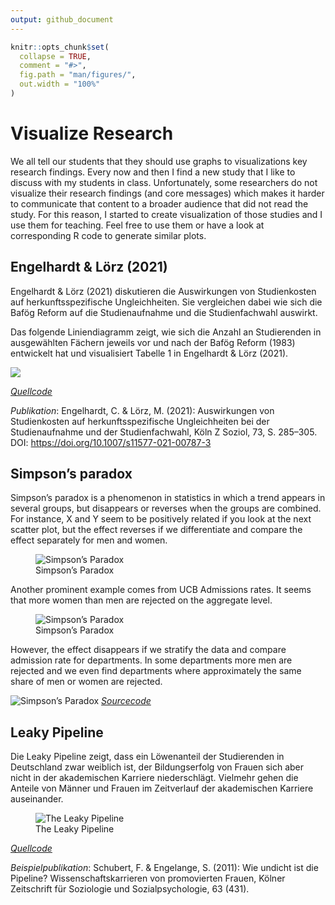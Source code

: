 ```yaml
---
output: github_document
---
```


<!-- README.md is generated from README.Rmd. Please edit that file -->

```r
knitr::opts_chunk$set(
  collapse = TRUE,
  comment = "#>",
  fig.path = "man/figures/",
  out.width = "100%"
)
```

# Visualize Research

<!-- badges: start -->

<!-- badges: end -->

We all tell our students that they should use graphs to visualizations key research findings. Every now and then I find a new study that I like to discuss with my students in class. Unfortunately, some researchers do not visualize their research findings (and core messages) which makes it harder to communicate that content to a broader audience that did not read the study. For this reason, I started to create visualization of those studies and I use them for teaching. Feel free to use them or have a look at corresponding R code to generate similar plots.


## Engelhardt & Lörz (2021)

Engelhardt & Lörz (2021) diskutieren die Auswirkungen von Studienkosten
auf herkunftsspezifische Ungleichheiten. Sie vergleichen dabei wie sich
die Bafög Reform auf die Studienaufnahme und die Studienfachwahl
auswirkt.

Das folgende Liniendiagramm zeigt, wie sich die Anzahl an Studierenden
in ausgewählten Fächern jeweils vor und nach der Bafög Reform (1983)
entwickelt hat und visualisiert Tabelle 1 in Engelhardt & Lörz (2021).

![](man/figures/Engelhardt_Loerz_2021.png)

[*Quellcode*](https://github.com/edgar-treischl/VisualizeResearch/blob/master/R/Engelhardt_L%C3%B6rz_2021.R)



*Publikation*: Engelhardt, C. & Lörz, M. (2021): Auswirkungen von Studienkosten auf herkunftsspezifische Ungleichheiten bei der Studienaufnahme und der Studienfachwahl, Köln Z Soziol, 73, S. 285–305. DOI: <https://doi.org/10.1007/s11577-021-00787-3>

## Simpson's paradox

Simpson’s paradox is a phenomenon in statistics in which a trend appears in several groups, but disappears or reverses when the groups are combined. For instance, X and Y seem to be positively related if you look at the next scatter plot, but the effect reverses if we differentiate and compare the effect separately for men and women.

![Simpson's Paradox](man/figures/Simpson.png)


Another prominent example comes from UCB Admissions rates. It seems that
more women than men are rejected on the aggregate level.

![Simpson's Paradox](man/figures/Simpson1.png)

However, the effect disappears if we stratify the data and compare admission rate for departments. In some departments more men are rejected and we even find departments where approximately the same share of men or women are rejected.

![Simpson's Paradox](man/figures/Simpson2.png)
[*Sourcecode*](https://github.com/edgar-treischl/VisualizeResearch/blob/master/R/Simpsons_Paradox.R)



## Leaky Pipeline

Die Leaky Pipeline zeigt, dass ein Löwenanteil der Studierenden in
Deutschland zwar weiblich ist, der Bildungserfolg von Frauen sich aber nicht in der
akademischen Karriere niederschlägt. Vielmehr gehen die Anteile von
Männer und Frauen im Zeitverlauf der akademischen Karriere auseinander.

![The Leaky Pipeline](man/figures/Leaky_Pipeline.png)

[*Quellcode*](https://github.com/edgar-treischl/VisualizeResearch/blob/master/R/Leaky_Pipeline.R)

*Beispielpublikation*: Schubert, F. & Engelange, S. (2011): Wie undicht ist die Pipeline? Wissenschaftskarrieren von promovierten Frauen, Kölner Zeitschrift für Soziologie und Sozialpsychologie, 63 (431).
